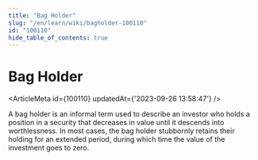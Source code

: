 ```yaml
---
title: "Bag Holder"
slug: "/en/learn/wiki/bagholder-100110"
id: "100110"
hide_table_of_contents: true
---
```



# Bag Holder

<ArticleMeta id={100110} updatedAt={'2023-09-26 13:58:47'} />
<div className='border-solid border-b border-t-0 my-4 border-[var(--ifm-color-gray-300)]' />

A bag holder is an informal term used to describe an investor who holds a position in a security that decreases in value until it descends into worthlessness. In most cases, the bag holder stubbornly retains their holding for an extended period, during which time the value of the investment goes to zero.
